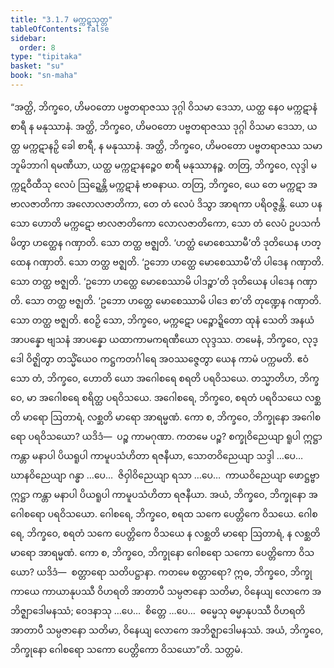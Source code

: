 ```yaml
---
title: "3.1.7 မက္ကဋသုတ္တ"
tableOfContents: false
sidebar:
  order: 8
type: "tipitaka"
basket: "su"
book: "sn-maha"
---
```



<DynamicBreadcrumb />

<Division number="373" book="sn-maha">

<Paragraph number="776" book="sn-maha">
“အတ္ထိ, ဘိက္ခဝေ, ဟိမဝတော ပဗ္ဗတရာဇဿ ဒုဂ္ဂါ ဝိသမာ ဒေသာ, ယတ္ထ နေဝ မက္ကဋာနံ စာရီ န မနုဿာနံ. အတ္ထိ, ဘိက္ခဝေ, ဟိမဝတော ပဗ္ဗတရာဇဿ ဒုဂ္ဂါ ဝိသမာ ဒေသာ, ယတ္ထ မက္ကဋာနဉှိ ခေါ စာရီ, န မနုဿာနံ. အတ္ထိ, ဘိက္ခဝေ, ဟိမဝတော ပဗ္ဗတရာဇဿ သမာ ဘူမိဘာဂါ ရမဏီယာ, ယတ္ထ မက္ကဋာနဉ္စေဝ စာရီ မနုဿာနဉ္စ. တတြ, ဘိက္ခဝေ, လုဒ္ဒါ မက္ကဋဝီထီသု လေပံ ဩဍ္ဍေန္တိ မက္ကဋာနံ ဗာဓနာယ.
</Paragraph>

<Paragraph number="777" book="sn-maha">
တတြ, ဘိက္ခဝေ, ယေ တေ မက္ကဋာ အဗာလဇာတိကာ အလောလဇာတိကာ, တေ တံ လေပံ ဒိသွာ အာရကာ ပရိဝဇ္ဇန္တိ. ယော ပန သော ဟောတိ မက္ကဋော ဗာလဇာတိကော လောလဇာတိကော, သော တံ လေပံ ဥပသင်္ကမိတွာ ဟတ္ထေန ဂဏှာတိ. သော တတ္ထ ဗဇ္ဈတိ. ‘ဟတ္ထံ မောစေဿာမီ’တိ ဒုတိယေန ဟတ္ထေန ဂဏှာတိ. သော တတ္ထ ဗဇ္ဈတိ. ‘ဥဘော ဟတ္ထေ မောစေဿာမီ’တိ ပါဒေန ဂဏှာတိ. သော တတ္ထ ဗဇ္ဈတိ. ‘ဥဘော ဟတ္ထေ မောစေဿာမိ ပါဒဉ္စာ’တိ ဒုတိယေန ပါဒေန ဂဏှာတိ. သော တတ္ထ ဗဇ္ဈတိ. ‘ဥဘော ဟတ္ထေ မောစေဿာမိ ပါဒေ စာ’တိ တုဏ္ဍေန ဂဏှာတိ. သော တတ္ထ ဗဇ္ဈတိ. ဧဝဉှိ သော, ဘိက္ခဝေ, မက္ကဋော ပဉ္စောဍ္ဍိတော ထုနံ သေတိ အနယံ အာပန္နော ဗျသနံ အာပန္နော ယထာကာမကရဏီယော လုဒ္ဒဿ. တမေနံ, ဘိက္ခဝေ, လုဒ္ဒေါ ဝိဇ္ဈိတွာ တသ္မိံယေဝ ကဋ္ဌကတင်္ဂါရေ အဝဿဇ္ဇေတွာ ယေန ကာမံ ပက္ကမတိ. ဧဝံ သော တံ, ဘိက္ခဝေ, ဟောတိ ယော အဂေါစရေ စရတိ ပရဝိသယေ.
</Paragraph>

<Paragraph number="778" book="sn-maha">
တသ္မာတိဟ, ဘိက္ခဝေ, မာ အဂေါစရေ စရိတ္ထ ပရဝိသယေ. အဂေါစရေ, ဘိက္ခဝေ, စရတံ ပရဝိသယေ လစ္ဆတိ မာရော ဩတာရံ, လစ္ဆတိ မာရော အာရမ္မဏံ. ကော စ, ဘိက္ခဝေ, ဘိက္ခုနော အဂေါစရော ပရဝိသယော? ယဒိဒံ—  ပဉ္စ ကာမဂုဏာ. ကတမေ ပဉ္စ? စက္ခုဝိညေယျာ ရူပါ ဣဋ္ဌာ ကန္တာ မနာပါ ပိယရူပါ ကာမူပသံဟိတာ ရဇနီယာ, သောတဝိညေယျာ သဒ္ဒါ …ပေ…  ဃာနဝိညေယျာ ဂန္ဓာ …ပေ…  ဇိဝှါဝိညေယျာ ရသာ …ပေ…  ကာယဝိညေယျာ ဖောဋ္ဌဗ္ဗာ ဣဋ္ဌာ ကန္တာ မနာပါ ပိယရူပါ ကာမူပသံဟိတာ ရဇနီယာ. အယံ, ဘိက္ခဝေ, ဘိက္ခုနော အဂေါစရော ပရဝိသယော.
</Paragraph>

<Paragraph number="779" book="sn-maha">
ဂေါစရေ, ဘိက္ခဝေ, စရထ သကေ ပေတ္တိကေ ဝိသယေ. ဂေါစရေ, ဘိက္ခဝေ, စရတံ သကေ ပေတ္တိကေ ဝိသယေ န လစ္ဆတိ မာရော ဩတာရံ, န လစ္ဆတိ မာရော အာရမ္မဏံ. ကော စ, ဘိက္ခဝေ, ဘိက္ခုနော ဂေါစရော သကော ပေတ္တိကော ဝိသယော? ယဒိဒံ—  စတ္တာရော သတိပဋ္ဌာနာ. ကတမေ စတ္တာရော? ဣဓ, ဘိက္ခဝေ, ဘိက္ခု ကာယေ ကာယာနုပဿီ ဝိဟရတိ အာတာပီ သမ္ပဇာနော သတိမာ, ဝိနေယျ လောကေ အဘိဇ္ဈာဒေါမနဿံ; ဝေဒနာသု …ပေ…  စိတ္တေ …ပေ…  ဓမ္မေသု ဓမ္မာနုပဿီ ဝိဟရတိ အာတာပီ သမ္ပဇာနော သတိမာ, ဝိနေယျ လောကေ အဘိဇ္ဈာဒေါမနဿံ. အယံ, ဘိက္ခဝေ, ဘိက္ခုနော ဂေါစရော သကော ပေတ္တိကော ဝိသယော”တိ.

</Paragraph>
</Division>

<Paragraph number="780" type="center" book="sn-maha">
သတ္တမံ.
</Paragraph>